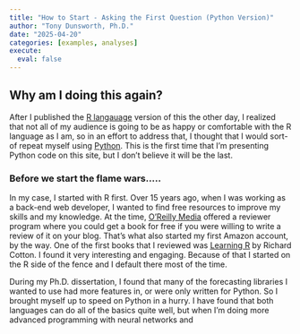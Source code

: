 ```yaml
---
title: "How to Start - Asking the First Question (Python Version)"
author: "Tony Dunsworth, Ph.D."
date: "2025-04-20"
categories: [examples, analyses]
execute: 
  eval: false
---
```


## Why am I doing this again?

After I published the [R langauage](https://www.r-project.org/) version of this the other day, I realized that not all of my audience is going to be as happy or comfortable with the R language as I am, so in an effort to address that, I thought that I would sort-of repeat myself using [Python](https://www.python.org/). This is the first time that I'm presenting Python code on this site, but I don't believe it will be the last. 

### Before we start the flame wars.....

In my case, I started with R first. Over 15 years ago, when I was working as a back-end web developer, I wanted to find free resources to improve my skills and my knowledge. At the time, [O'Reilly Media](https://www.oreilly.com/) offered a reviewer program where you could get a book for free if you were willing to write a review of it on your blog. That's what also started my first Amazon account, by the way. One of the first books that I reviewed was [<ins>Learning R</ins>](https://www.oreilly.com/library/view/learning-r/9781449357160/?_gl=1*x65p3g*_ga*MTc3MzQzMTQzMS4xNzQ0OTk3ODU0*_ga_092EL089CH*MTc0NDk5Nzg1NC4xLjEuMTc0NDk5ODAwNC4yNi4wLjA.) by Richard Cotton. I found it very interesting and engaging. Because of that I started on the R side of the fence and I default there most of the time. 

During my Ph.D. dissertation, I found that many of the forecasting libraries I wanted to use had more features in, or were only written for Python. So I brought myself up to speed on Python in a hurry. I have found that both languages can do all of the basics quite well, but when I'm doing more advanced programming with neural networks and 